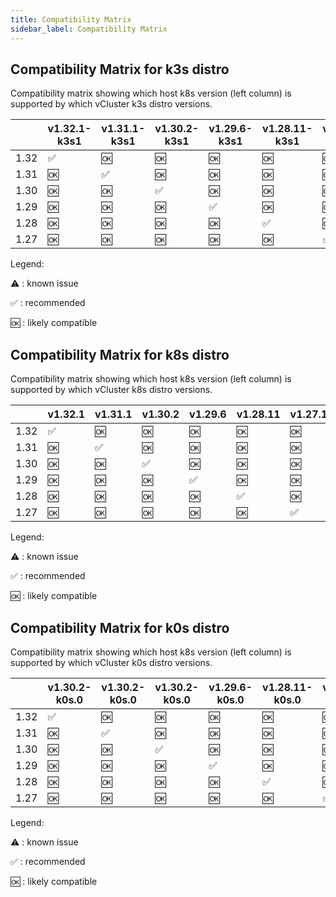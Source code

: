 ```yaml
---
title: Compatibility Matrix
sidebar_label: Compatibility Matrix
---
```


## Compatibility Matrix for k3s distro

Compatibility matrix showing which host k8s version (left column) is supported by which vCluster k3s distro versions.

|      |    v1.32.1-k3s1    |    v1.31.1-k3s1    |    v1.30.2-k3s1    |    v1.29.6-k3s1    |   v1.28.11-k3s1    |   v1.27.16-k3s1    |
|------|--------------------|--------------------|--------------------|--------------------|--------------------|--------------------|
| 1.32 | :white_check_mark: | :ok:               | :ok:               | :ok:               | :ok:               | :ok:               |
| 1.31 | :ok:               | :white_check_mark: | :ok:               | :ok:               | :ok:               | :ok:               |
| 1.30 | :ok:               | :ok:               | :white_check_mark: | :ok:               | :ok:               | :ok:               |
| 1.29 | :ok:               | :ok:               | :ok:               | :white_check_mark: | :ok:               | :ok:               |
| 1.28 | :ok:               | :ok:               | :ok:               | :ok:               | :white_check_mark: | :ok:               |
| 1.27 | :ok:               | :ok:               | :ok:               | :ok:               | :ok:               | :white_check_mark: |


Legend:

:warning: : known issue

:white_check_mark: : recommended

:ok: : likely compatible

## Compatibility Matrix for k8s distro

Compatibility matrix showing which host k8s version (left column) is supported by which vCluster k8s distro versions.

|      |      v1.32.1       |      v1.31.1       |      v1.30.2       |      v1.29.6       |      v1.28.11      |      v1.27.16      |
|------|--------------------|--------------------|--------------------|--------------------|--------------------|--------------------|
| 1.32 | :white_check_mark: | :ok:               | :ok:               | :ok:               | :ok:               | :ok:               |
| 1.31 | :ok:               | :white_check_mark: | :ok:               | :ok:               | :ok:               | :ok:               |
| 1.30 | :ok:               | :ok:               | :white_check_mark: | :ok:               | :ok:               | :ok:               |
| 1.29 | :ok:               | :ok:               | :ok:               | :white_check_mark: | :ok:               | :ok:               |
| 1.28 | :ok:               | :ok:               | :ok:               | :ok:               | :white_check_mark: | :ok:               |
| 1.27 | :ok:               | :ok:               | :ok:               | :ok:               | :ok:               | :white_check_mark: |


Legend:

:warning: : known issue

:white_check_mark: : recommended

:ok: : likely compatible

## Compatibility Matrix for k0s distro

Compatibility matrix showing which host k8s version (left column) is supported by which vCluster k0s distro versions.

|      |   v1.30.2-k0s.0    |   v1.30.2-k0s.0    |   v1.30.2-k0s.0    |   v1.29.6-k0s.0    |   v1.28.11-k0s.0   |   v1.27.16-k0s.0   |
|------|--------------------|--------------------|--------------------|--------------------|--------------------|--------------------|
| 1.32 | :white_check_mark: | :ok:               | :ok:               | :ok:               | :ok:               | :ok:               |
| 1.31 | :ok:               | :white_check_mark: | :ok:               | :ok:               | :ok:               | :ok:               |
| 1.30 | :ok:               | :ok:               | :white_check_mark: | :ok:               | :ok:               | :ok:               |
| 1.29 | :ok:               | :ok:               | :ok:               | :white_check_mark: | :ok:               | :ok:               |
| 1.28 | :ok:               | :ok:               | :ok:               | :ok:               | :white_check_mark: | :ok:               |
| 1.27 | :ok:               | :ok:               | :ok:               | :ok:               | :ok:               | :white_check_mark: |


Legend:

:warning: : known issue

:white_check_mark: : recommended

:ok: : likely compatible

